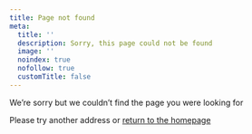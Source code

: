 ```yaml
---
title: Page not found
meta:
  title: ''
  description: Sorry, this page could not be found
  image: ''
  noindex: true
  nofollow: true
  customTitle: false
---
```


We’re sorry but we couldn’t find the page you were looking for

Please try another address or [return to the homepage](/)
